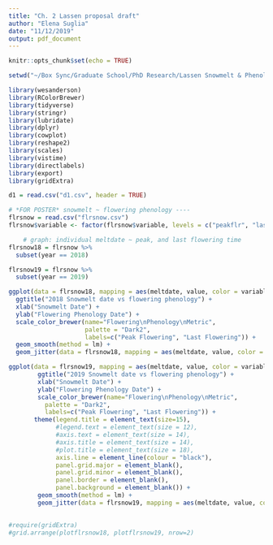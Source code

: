 ```yaml
---
title: "Ch. 2 Lassen proposal draft"
author: "Elena Suglia"
date: "11/12/2019"
output: pdf_document
---
```


```r
knitr::opts_chunk$set(echo = TRUE)
```


```r
setwd("~/Box Sync/Graduate School/PhD Research/Lassen Snowmelt & Phenology/Data analysis/lassen-phenology/data cleaning")

library(wesanderson)
library(RColorBrewer)
library(tidyverse)
library(stringr)
library(lubridate)
library(dplyr)
library(cowplot)
library(reshape2)
library(scales)
library(vistime)
library(directlabels)
library(export)
library(gridExtra)

d1 = read.csv("d1.csv", header = TRUE)

# *FOR POSTER* snowmelt ~ flowering phenology ----
flrsnow = read.csv("flrsnow.csv")
flrsnow$variable <- factor(flrsnow$variable, levels = c("peakflr", "lastflr"))

    # graph: individual meltdate ~ peak, and last flowering time
flrsnow18 = flrsnow %>%
  subset(year == 2018)

flrsnow19 = flrsnow %>%
  subset(year == 2019)

ggplot(data = flrsnow18, mapping = aes(meltdate, value, color = variable)) +
  ggtitle("2018 Snowmelt date vs flowering phenology") +
  xlab("Snowmelt Date") +
  ylab("Flowering Phenology Date") +
  scale_color_brewer(name="Flowering\nPhenology\nMetric",
                     palette = "Dark2",
                     labels=c("Peak Flowering", "Last Flowering")) +
  geom_smooth(method = lm) +
  geom_jitter(data = flrsnow18, mapping = aes(meltdate, value, color = variable, alpha = 0.1), na.rm=TRUE)

ggplot(data = flrsnow19, mapping = aes(meltdate, value, color = variable)) +
        ggtitle("2019 Snowmelt date vs flowering phenology") +
        xlab("Snowmelt Date") +
        ylab("Flowering Phenology Date") +
        scale_color_brewer(name="Flowering\nPhenology\nMetric",
          palette = "Dark2",
          labels=c("Peak Flowering", "Last Flowering")) +
       theme(legend.title = element_text(size=15),
             #legend.text = element_text(size = 12),
             #axis.text = element_text(size = 14),
             #axis.title = element_text(size = 14),
             #plot.title = element_text(size = 18),
             axis.line = element_line(colour = "black"),
             panel.grid.major = element_blank(),
             panel.grid.minor = element_blank(),
             panel.border = element_blank(),
             panel.background = element_blank()) +
        geom_smooth(method = lm) +
        geom_jitter(data = flrsnow19, mapping = aes(meltdate, value, color = variable, alpha = 0.1), na.rm=TRUE)

  
#require(gridExtra)
#grid.arrange(plotflrsnow18, plotflrsnow19, nrow=2)
```

    